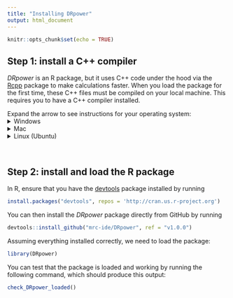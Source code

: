 ```yaml
---
title: "Installing DRpower"
output: html_document
---
```


```r
knitr::opts_chunk$set(echo = TRUE)
```

## Step 1: install a C++ compiler

*DRpower* is an R package, but it uses C++ code under the hood via the [Rcpp](https://teuder.github.io/rcpp4everyone_en/) package to make calculations faster. When you load the package for the first time, these C++ files must be compiled on your local machine. This requires you to have a C++ compiler installed.

Expand the arrow to see instructions for your operating system:
<details>
  <summary>Windows</summary>
  
  1. Install [Rtools](https://cran.r-project.org/bin/windows/Rtools/index.html), which contains a series of tools for building R packages.
  2. Once you have Rtools installed you should be able to compile. 
  
</details>
<details>
  <summary>Mac</summary>
  
  1. Open a Terminal window. You can do this by searching (keyboard shortcut command+space) for "Terminal".
  2. Inside the terminal window, type the command `xcode-select --install`. This will prompt you to install Xcode command line tools.
  3. Once you have Xcode command line tools installed you should be able to compile.
  
</details>
<details>
  <summary>Linux (Ubuntu)</summary>
  
  1. Installing on Linux is a bit more tricky. Start by [installing gcc](https://phoenixnap.com/kb/install-gcc-ubuntu).
  2. Open a Terminal window.
  3. Execute the command `sudo apt-get install r-base-dev`.
  4. You should now be able to compile.
  
</details>

<br/>

## Step 2: install and load the R package

In R, ensure that you have the [devtools](https://www.r-project.org/nosvn/pandoc/devtools.html) package installed by running

```r
install.packages("devtools", repos = 'http://cran.us.r-project.org')
```

You can then install the *DRpower* package directly from GitHub by running

```r
devtools::install_github("mrc-ide/DRpower", ref = "v1.0.0")
```

Assuming everything installed correctly, we need to load the package:

```r
library(DRpower)
```

You can test that the package is loaded and working by running the following command, which should produce this output:

```r
check_DRpower_loaded()
```
